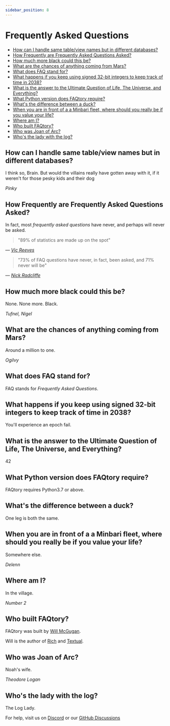 ```yaml
---
sidebar_position: 8
---
```



# Frequently Asked Questions

- [How can I handle same table/view names but in different databases?](#db-object-name-collision)
- [How Frequently are Frequently Asked Questions Asked?](#how-frequently-are-frequently-asked-questions-asked)
- [How much more black could this be?](#how-much-more-black-could-this-be)
- [What are the chances of anything coming from Mars?](#what-are-the-chances-of-anything-coming-from-mars)
- [What does FAQ stand for?](#what-does-faq-stand-for)
- [What happens if you keep using signed 32-bit integers to keep track of time in 2038?](#what-happens-if-you-keep-using-signed-32-bit-integers-to-keep-track-of-time-in-2038)
- [What is the answer to the Ultimate Question of Life, The Universe, and Everything?](#what-is-the-answer-to-the-ultimate-question-of-life,-the-universe,-and-everything)
- [What Python version does FAQtory require?](#what-python-version-does-faqtory-require)
- [What's the difference between a duck?](#what's-the-difference-between-a-duck)
- [When you are in front of a a Minbari fleet, where should you really be if you value your life?](#when-you-are-in-front-of-a-a-minbari-fleet,-where-should-you-really-be-if-you-value-your-life)
- [Where am I?](#where-am-i)
- [Who built FAQtory?](#who-built-faqtory)
- [Who was Joan of Arc?](#who-was-joan-of-arc)
- [Who's the lady with the log?](#who's-the-lady-with-the-log)

<a name="db-object-name-collision"></a>
## How can I handle same table/view names but in different databases?

I think so, Brain. But would the villains really have gotten away with it, if it weren't for those pesky kids and their dog

<cite>Pinky</cite>

<a name="how-frequently-are-frequently-asked-questions-asked"></a>
## How Frequently are Frequently Asked Questions Asked?

In fact, most *frequently asked questions* have never, and perhaps will
never be asked.

> "89% of statistics are made up on the spot"

— [*Vic Reeves*](https://www.linkedin.com/pulse/89-statistics-made-up-spot-vic-reeves-friend-llp/)

> "73% of FAQ questions have never, in fact, been asked, and 71% never will be"

— [*Nick Radcliffe*](https://github.com/njr0/faqtory/blob/main/questions/frequency.question.md)

<a name="how-much-more-black-could-this-be"></a>
## How much more black could this be?

None. None more. Black.

<cite>Tufnel, Nigel</cite>

<a name="what-are-the-chances-of-anything-coming-from-mars"></a>
## What are the chances of anything coming from Mars?

Around a million to one.

<cite>Ogilvy</cite>

<a name="what-does-faq-stand-for"></a>
## What does FAQ stand for?

FAQ stands for *Frequently Asked Questions*.

<a name="what-happens-if-you-keep-using-signed-32-bit-integers-to-keep-track-of-time-in-2038"></a>
## What happens if you keep using signed 32-bit integers to keep track of time in 2038?

You'll experience an epoch fail.

<a name="what-is-the-answer-to-the-ultimate-question-of-life,-the-universe,-and-everything"></a>
## What is the answer to the Ultimate Question of Life, The Universe, and Everything?

42

<a name="what-python-version-does-faqtory-require"></a>
## What Python version does FAQtory require?

FAQtory requires Python3.7 or above.

<a name="what's-the-difference-between-a-duck"></a>
## What's the difference between a duck?

One leg is both the same.

<a name="when-you-are-in-front-of-a-a-minbari-fleet,-where-should-you-really-be-if-you-value-your-life"></a>
## When you are in front of a a Minbari fleet, where should you really be if you value your life?

Somewhere else.

<cite>Delenn</cite>

<a name="where-am-i"></a>
## Where am I?

In the village.

<cite>Number 2</cite>

<a name="who-built-faqtory"></a>
## Who built FAQtory?

FAQtory was built by [Will McGugan](https://www.willmcgugan.com).

Will is the author of [Rich](https://github.com/Textualize/rich) and [Textual](https://textual.textualize.io).

<a name="who-was-joan-of-arc"></a>
## Who was Joan of Arc?

Noah's wife.

<cite>Theodore Logan</cite>

<a name="who's-the-lady-with-the-log"></a>
## Who's the lady with the log?

The Log Lady.



For help, visit us on [Discord](https://discord.gg/gytFPNW656) or our [GitHub Discussions](https://github.com/kdhrubo/db2rest/discussions)
